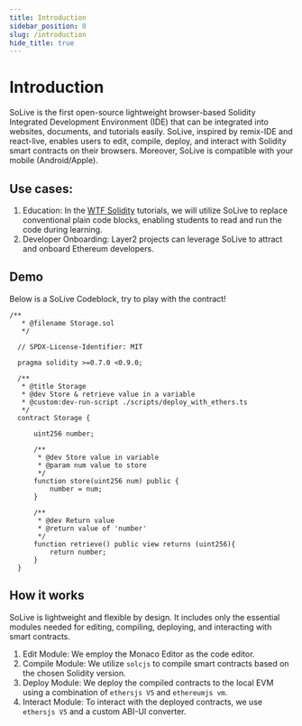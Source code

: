 ```yaml
---
title: Introduction
sidebar_position: 0
slug: /introduction
hide_title: true
---
```


# Introduction
SoLive is the first open-source lightweight browser-based Solidity Integrated Development Environment (IDE) that can be integrated into websites, documents, and tutorials easily. SoLive, inspired by remix-IDE and react-live, enables users to edit, compile, deploy, and interact with Solidity smart contracts on their browsers.  Moreover, SoLive is compatible with your mobile (Android/Apple).

## Use cases:
1. Education: In the [WTF Solidity](https://github.com/AmazingAng/WTF-Solidity) tutorials, we will utilize SoLive to replace conventional plain code blocks, enabling students to read and run the code during learning.
2. Developer Onboarding: Layer2 projects can leverage SoLive to attract and onboard Ethereum developers.

## Demo

Below is a SoLive Codeblock, try to play with the contract!

```solidity solive height="500px" consoleDefaultVisible="true" deployDefaultVisible="true" mode="standard"
/**
   * @filename Storage.sol
   */

  // SPDX-License-Identifier: MIT

  pragma solidity >=0.7.0 <0.9.0;

  /**
   * @title Storage
   * @dev Store & retrieve value in a variable
   * @custom:dev-run-script ./scripts/deploy_with_ethers.ts
   */
  contract Storage {

      uint256 number;

      /**
       * @dev Store value in variable
       * @param num value to store
       */
      function store(uint256 num) public {
          number = num;
      }

      /**
       * @dev Return value
       * @return value of 'number'
       */
      function retrieve() public view returns (uint256){
          return number;
      }
  }
```

## How it works
SoLive is lightweight and flexible by design. It includes only the essential modules needed for editing, compiling, deploying, and interacting with smart contracts.
1. Edit Module: We employ the Monaco Editor as the code editor.
2. Compile Module: We utilize `solcjs` to compile smart contracts based on the chosen Solidity version.
3. Deploy Module: We deploy the compiled contracts to the local EVM using a combination of `ethersjs V5` and `ethereumjs vm`.
4. Interact Module: To interact with the deployed contracts, we use `ethersjs V5` and a custom ABI-UI converter.
